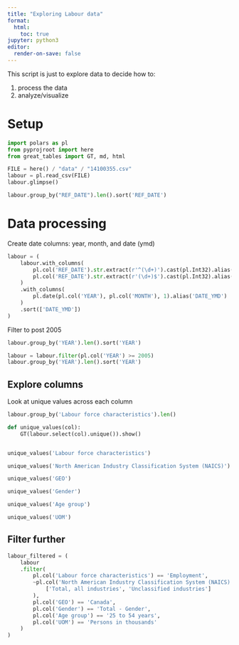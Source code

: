 ```yaml
---
title: "Exploring Labour data"
format: 
  html:
    toc: true
jupyter: python3
editor: 
  render-on-save: false
---
```


This script is just to explore data to decide how to:

1. process the data
2. analyze/visualize

# Setup

```python
import polars as pl
from pyprojroot import here
from great_tables import GT, md, html
```


```python
FILE = here() / "data" / "14100355.csv"
labour = pl.read_csv(FILE)
labour.glimpse()
```


```python
labour.group_by("REF_DATE").len().sort('REF_DATE')
```

# Data processing 

Create date columns: year, month, and date (ymd)

```python
labour = (
    labour.with_columns(
        pl.col('REF_DATE').str.extract(r'^(\d+)').cast(pl.Int32).alias('YEAR'),
        pl.col('REF_DATE').str.extract(r'(\d+)$').cast(pl.Int32).alias('MONTH')
    )
    .with_columns(
        pl.date(pl.col('YEAR'), pl.col('MONTH'), 1).alias('DATE_YMD')
    )
    .sort(['DATE_YMD'])
)
```


Filter to post 2005

```python
labour.group_by('YEAR').len().sort('YEAR')
```

```python
labour = labour.filter(pl.col('YEAR') >= 2005)
labour.group_by('YEAR').len().sort('YEAR')
```

## Explore columns

Look at unique values across each column

```python
labour.group_by('Labour force characteristics').len()
```


```python
def unique_values(col):
    GT(labour.select(col).unique()).show()


unique_values('Labour force characteristics')
```


```python
unique_values('North American Industry Classification System (NAICS)')
```

```python
unique_values('GEO')
```

```python
unique_values('Gender')
```

```python
unique_values('Age group')
```

```python
unique_values('UOM')
```

## Filter further

```python
labour_filtered = (
    labour
    .filter(
        pl.col('Labour force characteristics') == 'Employment',
        ~pl.col('North American Industry Classification System (NAICS)').is_in(
            ['Total, all industries', 'Unclassified industries']
        ),
        pl.col('GEO') == 'Canada',
        pl.col('Gender') == 'Total - Gender',
        pl.col('Age group') == '25 to 54 years',
        pl.col('UOM') == 'Persons in thousands'
    )
)
```

